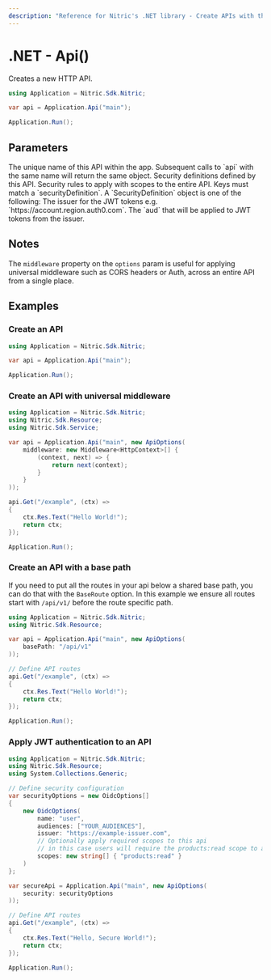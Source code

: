 ```yaml
---
description: "Reference for Nitric's .NET library - Create APIs with the Nitric C# SDK"
---
```


# .NET - Api()

Creates a new HTTP API.

```csharp
using Application = Nitric.Sdk.Nitric;

var api = Application.Api("main");

Application.Run();
```

## Parameters

<Properties>
  <Property name="name" type="string" required>
    The unique name of this API within the app. Subsequent calls to `api` with
    the same name will return the same object.
  </Property>
  <Property
    name="securityDefinitions"
    type="Dictionary<string, SecurityDefinition>"
  >
    Security definitions defined by this API.
  </Property>
  <Property name="security" type="Dictionary<string, string[]>">
    Security rules to apply with scopes to the entire API. Keys must match a
    `securityDefinition`.
  </Property>
  <Property name="SecurityDefinition">
    A `SecurityDefinition` object is one of the following:
    <Properties nested>
      <Property name="issuer" type="string">
        The issuer for the JWT tokens e.g. `https://account.region.auth0.com`.
      </Property>
      <Property name="audiences" type="string[]">
        The `aud` that will be applied to JWT tokens from the issuer.
      </Property>
    </Properties>
  </Property>
</Properties>

## Notes

The `middleware` property on the `options` param is useful for applying universal middleware such as CORS headers or Auth, across an entire API from a single place.

## Examples

### Create an API

```csharp
using Application = Nitric.Sdk.Nitric;

var api = Application.Api("main");

Application.Run();
```

### Create an API with universal middleware

```csharp
using Application = Nitric.Sdk.Nitric;
using Nitric.Sdk.Resource;
using Nitric.Sdk.Service;

var api = Application.Api("main", new ApiOptions(
    middleware: new Middleware<HttpContext>[] {
        (context, next) => {
            return next(context);
        }
    }
));

api.Get("/example", (ctx) =>
{
    ctx.Res.Text("Hello World!");
    return ctx;
});

Application.Run();
```

### Create an API with a base path

If you need to put all the routes in your api below a shared base path, you can do that with the `BaseRoute` option. In this example we ensure all routes start with `/api/v1/` before the route specific path.

```csharp
using Application = Nitric.Sdk.Nitric;
using Nitric.Sdk.Resource;

var api = Application.Api("main", new ApiOptions(
    basePath: "/api/v1"
));

// Define API routes
api.Get("/example", (ctx) =>
{
    ctx.Res.Text("Hello World!");
    return ctx;
});

Application.Run();
```

### Apply JWT authentication to an API

```csharp
using Application = Nitric.Sdk.Nitric;
using Nitric.Sdk.Resource;
using System.Collections.Generic;

// Define security configuration
var securityOptions = new OidcOptions[]
{
    new OidcOptions(
        name: "user",
        audiences: ["YOUR_AUDIENCES"],
        issuer: "https://example-issuer.com",
        // Optionally apply required scopes to this api
        // in this case users will require the products:read scope to access the API
        scopes: new string[] { "products:read" }
    )
};

var secureApi = Application.Api("main", new ApiOptions(
    security: securityOptions
));

// Define API routes
api.Get("/example", (ctx) =>
{
    ctx.Res.Text("Hello, Secure World!");
    return ctx;
});

Application.Run();
```
